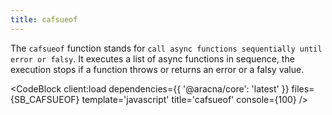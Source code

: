 ```yaml
---
title: cafsueof
---
```



The `cafsueof` function stands for `call async functions sequentially until error or falsy`. It executes a list of async functions in sequence, the execution stops if a function throws or returns an error or a falsy value.

<CodeBlock client:load dependencies={{ '@aracna/core': 'latest' }} files={SB_CAFSUEOF} template='javascript' title='cafsueof' console={100} />
